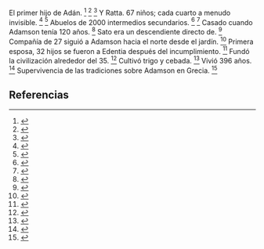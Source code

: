 El primer hijo de Adán. <ref>{{lib|LU|74|6|2}}</ref> <ref>{{lib|LU|76|3|3}}</ref> <ref>{{lib|LU|80|7|5}}</ref> Y Ratta. 67 niños; cada cuarto a menudo invisible. <ref>{{lib|LU|77|5|6}}</ref> <ref>{{lib|LU|77|6|3}}</ref> Abuelos de 2000 intermedios secundarios. <ref>{{lib|LU|77|5|6}}</ref> <ref>{{lib|LU|77|6}}</ref> Casado cuando Adamson tenía 120 años. <ref>{{lib|LU|77|5}}</ref> Sato era un descendiente directo de. <ref>{{lib|LU|80|7|3}}</ref> Compañía de 27 siguió a Adamson hacia el norte desde el jardín. <ref>{{lib|LU|77|5|5}}</ref> Primera esposa, 32 hijos se fueron a Edentia después del incumplimiento. <ref>{{lib|LU|77|5|3}}</ref> Fundó la civilización alrededor del 35. <ref>{{lib|LU|77|4|13}}</ref> Cultivó trigo y cebada. <ref>{{lib|LU|81|1|7}}</ref> Vivió 396 años. <ref>{{lib|LU|77|5|7}}</ref> Supervivencia de las tradiciones sobre Adamson en Grecia. <ref>{{lib|LU|98|1|1}}</ref> 

== Referencias ==

<references />
